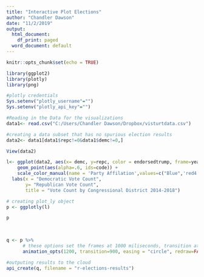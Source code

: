 ```yaml
---
title: "Interactive Plot Elections"
author: "Chandler Dawson"
date: "11/2/2019"
output:
  html_document:
    df_print: paged
  word_document: default
---
```


```r
knitr::opts_chunk$set(echo = TRUE)

library(ggplot2)
library(plotly)
library(png)

#plotly credentials
Sys.setenv("plotly_username"="")
Sys.setenv("plotly_api_key"="")
```



```r
#Reading in the Data for the visualizations
data1<- read.csv("C:/Users/Chandler Dawson/Dropbox/visturtdata.csv")

#creating a data subset that has no spurious election results
data2<- data1[data1$repc!=0&data1$demc!=0,]

View(data2)
```



```r


l<- ggplot(data2, aes(x= demc, y=repc, color = endorsedtrump, frame=year)) +
    geom_point(aes(alpha=.6, ids=code)) +
    scale_color_manual(name = 'Party Affilation',values=c("Blue",'red4', "red"), labels= c('Democrat','Endorsed Trump','Republican'))+
  labs(x = "Democratic Vote Count",
       y= "Republican Vote Count",
       title = "Vote Count by Congressional District 2014-2018") 

# creating plot_ly object
p <- ggplotly(l)

p  
  
  
```


``` r
q <- p %>%
      # these options set the frames at 1000 miliseconds, transition at 500 miliseconds, the animation style to curcle, no redrawing of the gif, and the mode of animation as after everything has           finished
      animation_opts(1200, transition=900, easing = "circle", redraw=FALSE, mode = "afterall")

#outputing results to the cloud
api_create(q, filename = "r-elections-results")

```
